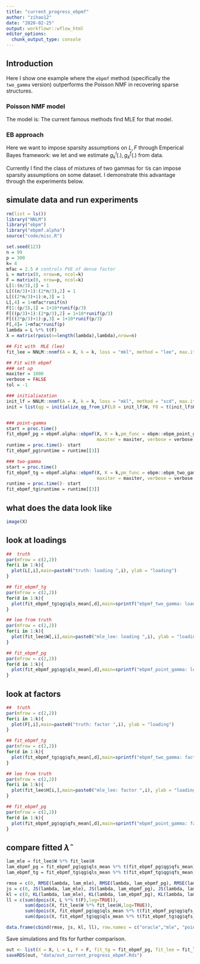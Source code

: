 ```yaml
---
title: "current_progress_ebpmf"
author: "zihao12"
date: "2020-02-25"
output: workflowr::wflow_html
editor_options:
  chunk_output_type: console
---
```


## Introduction
Here I show one example where the `ebpmf` method (specifically the `two_gamma` version) outperforms the Poisson NMF in recovering sparse structures. 

### Poisson NMF model 
The model is:
\begin{align}
& x_{ij} \sim Pois(\lambda_{ij})\\
& \lambda_{ij} = \sum_k l_{ik} f_{jk}\\
& l_{ik}, f_{jk} \geq 0
\end{align}
The current famous methods find MLE for that model. \

### EB approach
Here we want to impose sparsity assumptions on $L, F$ through Emperical Bayes framework: we let 
\begin{align}
& l_{ik} \sim g^l_{k}(.), g^l_{k}(.) \in \mathcal{G}^l\\
& f_{jk} \sim g^f_{k}(.), g^f_{k}(.) \in \mathcal{G}^f
\end{align}
and we estimate $g^l_{k}(.), g^f_{k}(.)$ from data. \

Currently I find the class of mixtures of two gammas for $\mathcal{G}$s can impose sparsity assumptions on some dataset. I demonstrate this advantage through the experiments below. 


## simulate data and run experiments

```r
rm(list = ls())
library("NNLM")
library("ebpm")
library("ebpmf.alpha")
source("code/misc.R")
```

```r
set.seed(123)
n = 99
p = 300
k= 4
mfac = 2.5 # controls PVE of dense factor
L = matrix(0, nrow=n, ncol=k)
F = matrix(0, nrow=p, ncol=k)
L[1:(n/3),1] = 1
L[((n/3)+1):(2*n/3),2] = 1
L[((2*n/3)+1):n,3] = 1
L[,4] = 1+mfac*runif(n)
F[1:(p/3),1] = 1+10*runif(p/3)
F[((p/3)+1):(2*p/3),2] = 1+10*runif(p/3)
F[((2*p/3)+1):p,3] = 1+10*runif(p/3)
F[,4]= 1+mfac*runif(p)
lambda = L %*% t(F)
X = matrix(rpois(n=length(lambda),lambda),nrow=n)
```


```r
## Fit with  MLE (lee) 
fit_lee = NNLM::nnmf(A = X, k = k, loss = "mkl", method = "lee", max.iter = 10000, verbose = FALSE)

## Fit with ebpmf
### set up
maxiter = 1000
verbose = FALSE
tol = -1

### initialiazation
init_lf = NNLM::nnmf(A = X, k = k, loss = "mkl", method = "scd", max.iter = 20, verbose = FALSE)
init = list(qg = initialize_qg_from_LF(L0 = init_lf$W, F0 = t(init_lf$H)))


### point-gamma
start = proc.time()
fit_ebpmf_pg = ebpmf.alpha::ebpmf(X, K = k,pm_func = ebpm::ebpm_point_gamma, init = init,
                                  maxiter = maxiter, verbose = verbose, tol = tol)
runtime = proc.time()- start
fit_ebpmf_pg$runtime = runtime[[3]]

### two-gamma 
start = proc.time()
fit_ebpmf_tg = ebpmf.alpha::ebpmf(X, K = k,pm_func = ebpm::ebpm_two_gamma, init = init,
                                  maxiter = maxiter, verbose = verbose, tol = tol)
runtime = proc.time()- start
fit_ebpmf_tg$runtime = runtime[[3]]
```


## what does the data look like
```r
image(X)
```


## look at loadings
```r
##  truth
par(mfrow = c(2,2))
for(i in 1:k){
  plot(L[,i],main=paste0("truth: loading ",i), ylab = "loading")
}

## fit_ebpmf_tg
par(mfrow = c(2,2))
for(d in 1:k){
  plot(fit_ebpmf_tg$qg$qls_mean[,d],main=sprintf("ebpmf_two_gamma: loading %d", d), ylab = "loading")
}

## lee from truth
par(mfrow = c(2,2))
for(i in 1:k){
  plot(fit_lee$W[,i],main=paste0("mle_lee: loading ",i), ylab = "loading")
}

## fit_ebpmf_pg
par(mfrow = c(2,2))
for(d in 1:k){
  plot(fit_ebpmf_pg$qg$qls_mean[,d],main=sprintf("ebpmf_point_gamma: loading %d", d), ylab = "loading")
}


```


## look at factors
```r
##  truth
par(mfrow = c(2,2))
for(i in 1:k){
  plot(F[,i],main=paste0("truth: factor ",i), ylab = "loading")
}

## fit_ebpmf_tg
par(mfrow = c(2,2))
for(d in 1:k){
  plot(fit_ebpmf_tg$qg$qfs_mean[,d],main=sprintf("ebpmf_two_gamma: factor %d", d), ylab = "loading")
}

## lee from truth
par(mfrow = c(2,2))
for(i in 1:k){
  plot(fit_lee$H[i,],main=paste0("mle_lee: factor ",i), ylab = "loading")
}

## fit_ebpmf_pg
par(mfrow = c(2,2))
for(d in 1:k){
  plot(fit_ebpmf_pg$qg$qfs_mean[,d],main=sprintf("ebpmf_point_gamma: factor %d", d), ylab = "loading")
}
```

## compare fitted $\hat{\lambda}$
```r
lam_mle = fit_lee$W %*% fit_lee$H
lam_ebpmf_pg = fit_ebpmf_pg$qg$qls_mean %*% t(fit_ebpmf_pg$qg$qfs_mean)
lam_ebpmf_tg = fit_ebpmf_tg$qg$qls_mean %*% t(fit_ebpmf_tg$qg$qfs_mean)

rmse = c(0, RMSE(lambda, lam_mle), RMSE(lambda, lam_ebpmf_pg), RMSE(lambda, lam_ebpmf_tg))
js = c(0, JS(lambda, lam_mle), JS(lambda, lam_ebpmf_pg), JS(lambda, lam_ebpmf_tg))
kl = c(0, KL(lambda, lam_mle), KL(lambda, lam_ebpmf_pg), KL(lambda, lam_ebpmf_tg))
ll = c(sum(dpois(X, L %*% t(F),log=TRUE)),
       sum(dpois(X, fit_lee$W %*% fit_lee$H,log=TRUE)),
       sum(dpois(X, fit_ebpmf_pg$qg$qls_mean %*% t(fit_ebpmf_pg$qg$qfs_mean),log=TRUE)),
       sum(dpois(X, fit_ebpmf_tg$qg$qls_mean %*% t(fit_ebpmf_tg$qg$qfs_mean),log=TRUE)))

data.frame(cbind(rmse, js, kl, ll), row.names = c("oracle","mle", "point-gamma", "two-gamma"))
```

Save simulations and fits for further comparison. 
```r
out <- list(X = X, L = L, F = F, fit_tg = fit_ebpmf_pg, fit_lee = fit_lee)
saveRDS(out, "data/out_current_progress_ebpmf.Rds")
```










